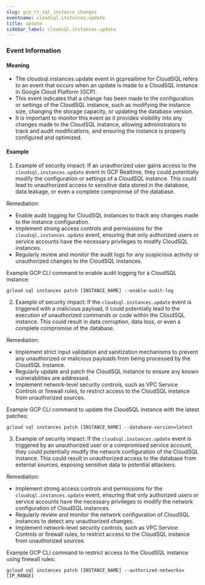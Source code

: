 ```yaml
--- 
slug: gcp_rt_sql_instance_changes
eventname: cloudsql.instances.update
title: update
sidebar_label: cloudsql.instances.update
---
```

                       
### Event Information

#### Meaning

- The cloudsql.instances.update event in gcprealtime for CloudSQL refers to an event that occurs when an update is made to a CloudSQL instance in Google Cloud Platform (GCP).
- This event indicates that a change has been made to the configuration or settings of the CloudSQL instance, such as modifying the instance size, changing the storage capacity, or updating the database version.
- It is important to monitor this event as it provides visibility into any changes made to the CloudSQL instance, allowing administrators to track and audit modifications, and ensuring the instance is properly configured and optimized.

#### Example

1. Example of security impact: If an unauthorized user gains access to the `cloudsql.instances.update` event in GCP Realtime, they could potentially modify the configuration or settings of a CloudSQL instance. This could lead to unauthorized access to sensitive data stored in the database, data leakage, or even a complete compromise of the database.

Remediation:
- Enable audit logging for CloudSQL instances to track any changes made to the instance configuration.
- Implement strong access controls and permissions for the `cloudsql.instances.update` event, ensuring that only authorized users or service accounts have the necessary privileges to modify CloudSQL instances.
- Regularly review and monitor the audit logs for any suspicious activity or unauthorized changes to the CloudSQL instances.

Example GCP CLI command to enable audit logging for a CloudSQL instance:
```
gcloud sql instances patch [INSTANCE_NAME] --enable-audit-log
```

2. Example of security impact: If the `cloudsql.instances.update` event is triggered with a malicious payload, it could potentially lead to the execution of unauthorized commands or code within the CloudSQL instance. This could result in data corruption, data loss, or even a complete compromise of the database.

Remediation:
- Implement strict input validation and sanitization mechanisms to prevent any unauthorized or malicious payloads from being processed by the CloudSQL instance.
- Regularly update and patch the CloudSQL instance to ensure any known vulnerabilities are addressed.
- Implement network-level security controls, such as VPC Service Controls or firewall rules, to restrict access to the CloudSQL instance from unauthorized sources.

Example GCP CLI command to update the CloudSQL instance with the latest patches:
```
gcloud sql instances patch [INSTANCE_NAME] --database-version=latest
```

3. Example of security impact: If the `cloudsql.instances.update` event is triggered by an unauthorized user or a compromised service account, they could potentially modify the network configuration of the CloudSQL instance. This could result in unauthorized access to the database from external sources, exposing sensitive data to potential attackers.

Remediation:
- Implement strong access controls and permissions for the `cloudsql.instances.update` event, ensuring that only authorized users or service accounts have the necessary privileges to modify the network configuration of CloudSQL instances.
- Regularly review and monitor the network configuration of CloudSQL instances to detect any unauthorized changes.
- Implement network-level security controls, such as VPC Service Controls or firewall rules, to restrict access to the CloudSQL instance from unauthorized sources.

Example GCP CLI command to restrict access to the CloudSQL instance using firewall rules:
```
gcloud sql instances patch [INSTANCE_NAME] --authorized-networks=[IP_RANGE]
```


 